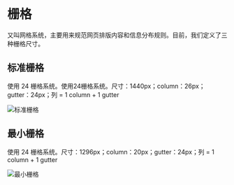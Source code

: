 # 栅格

又叫网格系统，主要用来规范网页排版内容和信息分布规则。目前，我们定义了三种栅格尺寸。

## 标准栅格

使用 24 栅格系统。使用24栅格系统。尺寸：1440px；column：26px；gutter：24px；列 = 1 column + 1 gutter

<img src="/static/img/designs/grid-1.png" srcSet="/static/img/designs/grid-1@2x.png 2x" alt="标准栅格" />

## 最小栅格

使用 24 栅格系统。尺寸：1296px；column：20px；gutter：24px；列 = 1 column + 1 gutter

<img src="/static/img/designs/grid-2.png" srcSet="/static/img/designs/grid-2@2x.png 2x" alt="最小栅格" />
